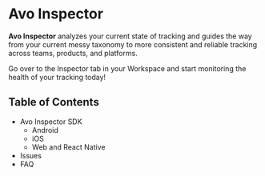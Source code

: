 
# Avo Inspector

**Avo Inspector** analyzes your current state of tracking and guides the way from your current messy taxonomy to more consistent and reliable tracking across teams, products, and platforms.

Go over to the Inspector tab in your Workspace and start monitoring the health of your tracking today!

## Table of Contents

- <Link to="/inspector/sdk">Avo Inspector SDK</Link>

  - <Link to="/inspector/sdk/android">Android</Link>
  - <Link to="/inspector/sdk/ios">iOS</Link>
  - <Link to="/inspector/sdk/js">Web and React Native</Link>

- <Link to="/inspector/issue-identifier">Issues</Link>
- <Link to="/inspector/faq">FAQ</Link>
